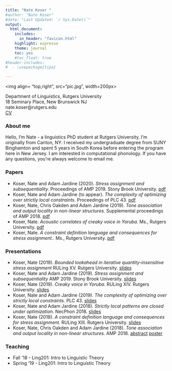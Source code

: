 ```yaml
---
title: "Nate Koser "
#author: "Nate Koser"
#date: "Last Updated: `r Sys.Date()`"
output: 
  html_document: 
    includes:
      in_header: "favicon.html"
    highlight: espresso
    theme: journal 
    toc: yes
    #toc_float: true
#header-includes:
#  - \usepackage{tipa}

---
```


 <img align= "top,right",  src="pic.jpg", width=200px>

<style>
    body .main-container {
        max-width: 700px;
    }
</style>


 
Department of Linguistics, Rutgers University 
<br>
18 Seminary Place, New Brunswick NJ
<br>
nate.koser@rutgers.edu
<br>
[CV](files/cv.pdf)




### About me


Hello, I'm Nate - a linguistics PhD student at Rutgers University. I'm originally from Canton, NY. I received my undergraduate degree from SUNY Binghamton and spent 5 years in South Korea before entering the program here in New Jersey. I am interested in computational phonology. If you have any questions, you're always welcome to email me.

### Papers

<ul>
<li> Koser, Nate and Adam Jardine (2020). <i>Stress assignment and subsequentiality.</i> Proceedings of AMP 2019. Stony Brook University. [pdf](files/amp2019proc.pdf) 
<li> Koser, Nate and Adam Jardine (to appear). <i>The complexity of optimizing over strictly local constraints</i>. Proceedings of PLC 43. [pdf](files/plc2019proc.pdf) 
<li> Koser, Nate, Chris Oakden and Adam Jardine (2019). <i>Tone association and output locality in non-linear structures.</i> Supplemental proceedings of AMP 2018. [pdf](files/amp2018proceed.pdf) 
<li>Koser, Nate. <i>Acoustic correlates of creaky voice in Yoruba</i>. Ms., Rutgers University. [pdf](files/qp2.pdf)
<li>Koser, Nate. <i>A constraint definition language and consequences for stress assignment.</i>. Ms., Rutgers University. [pdf](files/qp1.pdf)
</ul>

### Presentations

<ul>
<li> Koser, Nate (2019). <i>Bounded lookahead in iterative quantity-insensitive stress assignment</i> RULing XV. Rutgers University. [slides](files/ruling20.pdf)
<li> Koser, Nate and Adam Jardine (2019). <i>Stress assignment and subsequentiality</i> AMP 2019. Stony Brook University. [slides](files/amp2019slides.pdf)
<li> Koser, Nate (2019). <i>Creaky voice in Yoruba.</i> RULing XIV. Rutgers University. [slides](files/ruling19.pdf)
<li> Koser, Nate and Adam Jardine (2019). <i>The complexity of optimizing over strictly local constraints</i>. PLC 43. [slides](files/plcslides.pdf)
<li> Koser, Nate and Adam Jardine (2018). <i>Strictly local patterns are closed under optimization.</i> NecPhon 2018. [slides](files/necphonslides.pdf)
<li> Koser, Nate (2018). <i>A constraint definition language and consequences for stress assignment.</i> RULing XIII. Rutgers University. [slides](files/ruling18slides.pdf)
<li> Koser, Nate, Chris Oakden and Adam Jardine (2018). <i>Tone association and output locality in non-linear structures.</i> AMP 2018. [abstract](files/amp2018.pdf) [poster](files/amp2018poster.pdf) 
</ul>

### Teaching

<ul>
<li>Fall '18 - Ling201: Intro to Linguistic Theory
<li>Spring '19 - Ling201: Intro to Linguistic Theory
</ul>


<br><br><br><br>

